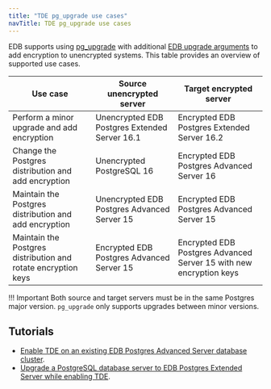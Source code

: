 ```yaml
---
title: "TDE pg_upgrade use cases"
navTitle: TDE pg_upgrade use cases
---
```


EDB supports using [pg_upgrade](https://www.postgresql.org/docs/current/pgupgrade.html) with additional [EDB upgrade arguments](../pg_upgrade_arguments) to add encryption to unencrypted systems. 
This table provides an overview of supported use cases.

| Use case                                                      | Source unencrypted server                     | Target encrypted server                                            |
|---------------------------------------------------------------|-----------------------------------------------|--------------------------------------------------------------------|
| Perform a minor upgrade and add encryption                    | Unencrypted EDB Postgres Extended Server 16.1 | Encrypted EDB Postgres Extended Server 16.2                        |
| Change the Postgres distribution and add encryption           | Unencrypted PostgreSQL 16                     | Encrypted EDB Postgres Advanced Server 16                          |
| Maintain the Postgres distribution and add encryption         | Unencrypted EDB Postgres Advanced Server 15   | Encrypted EDB Postgres Advanced Server 15                          |
| Maintain the Postgres distribution and rotate encryption keys | Encrypted EDB Postgres Advanced Server 15     | Encrypted EDB Postgres Advanced Server 15 with new encryption keys |

!!! Important
    Both source and target servers must be in the same Postgres major version. `pg_upgrade` only supports upgrades between minor versions.

## Tutorials 

* [Enable TDE on an existing EDB Postgres Advanced Server database cluster](../enabling/enabling_tde_epas/).
* [Upgrade a PostgreSQL database server to EDB Postgres Extended Server while enabling TDE](postgres_to_extended).